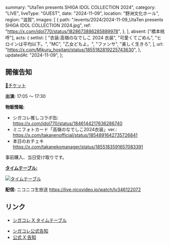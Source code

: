   summary: "UtaTen presents SHIGA IDOL COLLECTION 2024",
  category: "LIVE",
  liveType: "GUEST",
  date: "2024-11-09",
  location: "野洲文化ホール",
  region: "滋賀",
  images: [
    {
      path: "/events/2024/2024-11-09_UtaTen presents SHIGA IDOL COLLECTION 2024.jpg",
      ref: "https://x.com/idol770/status/1828673886285889978",
    },
  ],
  absent: ["橋本桃呼"],
  acts: {
    setlist: [
      "衣装:高嶺のなでしこ 2024 衣装",
      "可愛くてごめん",
      "ヒロインは平均以下。",
      "MC",
      "乙女どもよ。",
      "ファンサ",
      "美しく生きろ",
    ],
    url: "https://x.com/Mikuru_hositani/status/1855182819225743630",
  },
  updatedAt: "2024-11-09",
};

## 開催告知

[🎫チケット](https://www.e-radio.co.jp/pg_news/1/)

**出演:** 17:05 〜 17:30

**物販情報:**

- シガコレ推しコラボ缶:<br/>
  https://x.com/idol770/status/1846144217636286740
- ミニフォトカード「高嶺のなでしこ2024衣装」ver.:<br/>
  https://x.com/takanenofficial/status/1854891642735726841
- 本日のおチェキ<br/>
  https://x.com/takanekomanager/status/1855183591657083391

事前購入、当日受け取りです。

**[タイムテーブル:](https://x.com/idol770/status/1846823905584955634)**

[![タイムテーブル](/events/2024/2024-11-09_UtaTen%20presents%20SHIGA%20IDOL%20COLLECTION%202024_タイムテーブル.jpg)](/events/2024/2024-11-09_UtaTen%20presents%20SHIGA%20IDOL%20COLLECTION%202024_タイムテーブル.jpg)

**配信:** ニコニコ生放送 https://live.nicovideo.jp/watch/lv346122072

## リンク

- [シガコレ X タイムテーブル](https://x.com/idol770/status/1846823905584955634)

* [シガコレ公式告知](https://x.com/idol770/status/1828673886285889978)
* [公式 X 告知](https://x.com/takanenofficial/status/1828736818445160951)
